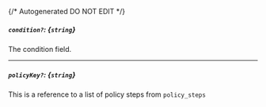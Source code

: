 {/* Autogenerated DO NOT EDIT  */}
##### `condition?`: *{`string`}*
The condition field.

---
##### `policyKey?`: *{`string`}*
This is a reference to a list of policy steps from `policy_steps`


